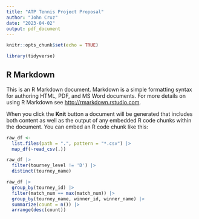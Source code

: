 ```yaml
---
title: "ATP Tennis Project Proposal"
author: "John Cruz"
date: "2023-04-02"
output: pdf_document
---
```


```r
knitr::opts_chunk$set(echo = TRUE)
```

```r
library(tidyverse)
```

## R Markdown

This is an R Markdown document. Markdown is a simple formatting syntax for authoring HTML, PDF, and MS Word documents. For more details on using R Markdown see <http://rmarkdown.rstudio.com>.

When you click the **Knit** button a document will be generated that includes both content as well as the output of any embedded R code chunks within the document. You can embed an R code chunk like this:

```r
raw_df <-
  list.files(path = ".", pattern = "*.csv") |> 
  map_df(~read_csv(.))
```

```r
raw_df |> 
  filter(tourney_level != 'D') |> 
  distinct(tourney_name)
```

```r
raw_df |> 
  group_by(tourney_id) |> 
  filter(match_num == max(match_num)) |> 
  group_by(tourney_name, winner_id, winner_name) |> 
  summarize(count = n()) |> 
  arrange(desc(count))
```